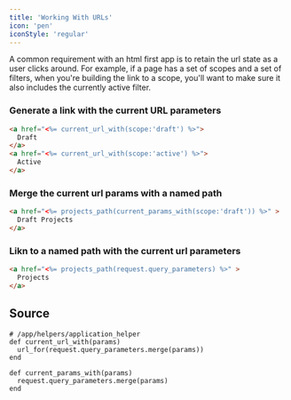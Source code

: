```yaml
---
title: 'Working With URLs'
icon: 'pen'
iconStyle: 'regular'
---
```


A common requirement with an html first app is to retain the url state as a user clicks around. For example, if a page has a set of scopes and a set of filters, when you're building the link to a scope, you'll want to make sure it also includes the currently active filter. 

### Generate a link with the current URL parameters

```html
<a href="<%= current_url_with(scope:'draft') %>">
  Draft 
</a>
<a href="<%= current_url_with(scope:'active') %>">
  Active 
</a>
```

### Merge the current url params with a named path

```html
<a href="<%= projects_path(current_params_with(scope:'draft')) %>" >
  Draft Projects 
</a>
```

### Likn to a named path with the current url parameters

```html
<a href="<%= projects_path(request.query_parameters) %>" >
  Projects 
</a>
```

## Source

```
# /app/helpers/application_helper
def current_url_with(params)
  url_for(request.query_parameters.merge(params))
end

def current_params_with(params)
  request.query_parameters.merge(params)
end
```